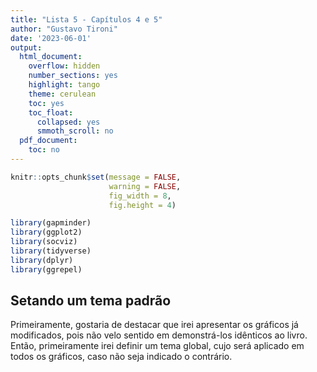 ```yaml
---
title: "Lista 5 - Capítulos 4 e 5"
author: "Gustavo Tironi"
date: '2023-06-01'
output: 
  html_document:
    overflow: hidden
    number_sections: yes
    highlight: tango
    theme: cerulean
    toc: yes
    toc_float:
      collapsed: yes
      smmoth_scroll: no
  pdf_document:
    toc: no
---
```


```r
knitr::opts_chunk$set(message = FALSE,
                      warning = FALSE,
                      fig_width = 8,
                      fig.height = 4)
```

``` r
library(gapminder)
library(ggplot2)
library(socviz)
library(tidyverse)
library(dplyr)
library(ggrepel)

```

## Setando um tema padrão

Primeiramente, gostaria de destacar que irei apresentar os gráficos já modificados, pois não velo sentido em demonstrá-los idênticos ao livro. Então, primeiramente irei definir um tema global, cujo será aplicado em todos os gráficos, caso não seja indicado o contrário.


